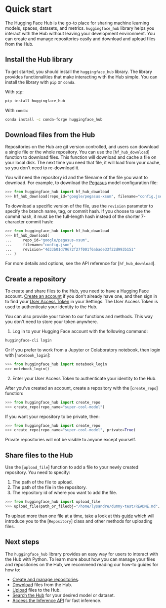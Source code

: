 # Quick start

The Hugging Face Hub is the go-to place for sharing machine learning models, spaces, datasets, and metrics. `huggingface_hub` library helps you interact with the Hub without leaving your development environment. You can create and manage repositories easily and download and upload files from the Hub. 

## Install the Hub library

To get started, you should install the `huggingface_hub` library. The library provides functionalities that make interacting with the Hub simple. You can install the library with `pip` or `conda`.

With `pip`:

```bash
pip install huggingface_hub
```

With `conda`:

```bash
conda install -c conda-forge huggingface_hub
```

## Download files from the Hub

Repositories on the Hub are git version controlled, and users can download a single file or the whole repository. You can use the [`hf_hub_download`] function to download files. This function will download and cache a file on your local disk. The next time you need that file, it will load from your cache, so you don't need to re-download it.

You will need the repository id and the filename of the file you want to download. For example, to download the [Pegasus](https://huggingface.co/google/pegasus-xsum) model configuration file: 

```py
>>> from huggingface_hub import hf_hub_download
>>> hf_hub_download(repo_id="google/pegasus-xsum", filename="config.json")
```

To download a specific version of the file, use the `revision` parameter to specify the branch name, tag, or commit hash. If you choose to use the commit hash, it must be the full-length hash instead of the shorter 7-character commit hash: 

```py
>>> from huggingface_hub import hf_hub_download
>>> hf_hub_download(
...     repo_id="google/pegasus-xsum", 
...     filename="config.json", 
...     revision="4d33b01d79672f27f001f6abade33f22d993b151"
... )
```

For more details and options, see the API reference for [`hf_hub_download`].

## Create a repository

To create and share files to the Hub, you need to have a Hugging Face account. [Create an account]((https://huggingface.co/join)) if you don't already have one, and then sign in to find your [User Access Token](https://huggingface.co/docs/hub/security#user-access-tokens) in your Settings. The User Access Token is used to authenticate your identity to the Hub.

<Tip>

You can also provide your token to our functions and methods. This way you don't need to store your token anywhere.

</Tip>

1. Log in to your Hugging Face account with the following command:

```bash
huggingface-cli login
```

Or if you prefer to work from a Jupyter or Colaboratory notebook, then login with [`notebook_login`]:

```py
>>> from huggingface_hub import notebook_login
>>> notebook_login()
```

2. Enter your User Access Token to authenticate your identity to the Hub.

After you've created an account, create a repository with the [`create_repo`] function:

```py
>>> from huggingface_hub import create_repo
>>> create_repo(repo_name="super-cool-model")
```

If you want your repository to be private, then:

```py
>>> from huggingface_hub import create_repo
>>> create_repo(repo_name="super-cool-model", private=True)
```

Private repositories will not be visible to anyone except yourself.

## Share files to the Hub

Use the [`upload_file`] function to add a file to your newly created repository. You need to specify:

1. The path of the file to upload.
2. The path of the file in the repository.
3. The repository id of where you want to add the file.

```py
>>> from huggingface_hub import upload_file
>>> upload_file(path_or_fileobj="/home/lysandre/dummy-test/README.md", path_in_repo="README.md", repo_id="lysandre/test-model")
```

To upload more than one file at a time, take a look at this [guide](how-to-upstream) which will introduce you to the [`Repository`] class and other methods for uploading files.

## Next steps

The `huggingface_hub` library provides an easy way for users to interact with the Hub with Python. To learn more about how you can manage your files and repositories on the Hub, we recommend reading our how-to guides for how to:

- [Create and manage repositories](how-to-manage). 
- [Download](how-to-downstream) files from the Hub.
- [Upload](how-to-upstream) files to the Hub.
- [Search the Hub](searching-the-hub) for your desired model or dataset.
- [Access the Inference API](how-to-inference) for fast inference.